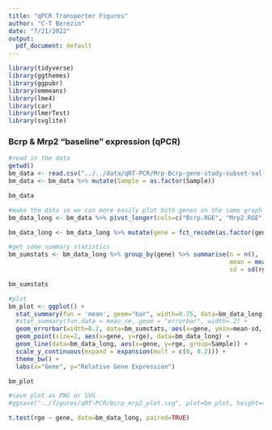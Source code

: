 ```yaml
---
title: "qPCR Transporter Figures"
author: "C-T Berezin"
date: "7/21/2022"
output:
  pdf_document: default
---
```


```r
library(tidyverse)
library(ggthemes)
library(ggpubr)
library(emmeans)
library(lme4)
library(car)
library(lmerTest)
library(svglite)
```

### Bcrp & Mrp2 "baseline" expression (qPCR)

```r
#read in the data
getwd()
bm_data <- read.csv("../../data/qRT-PCR/Mrp-Bcrp-gene-study-subset-sal-ret-only.csv", fileEncoding = 'UTF-8-BOM')
bm_data <- bm_data %>% mutate(Sample = as.factor(Sample))

bm_data

#make the data so we can more easily plot both genes on the same graph
bm_data_long <- bm_data %>% pivot_longer(cols=c("Bcrp.RGE", "Mrp2.RGE"), names_to = "gene", values_to="rge")

bm_data_long <- bm_data_long %>% mutate(gene = fct_recode(as.factor(gene), Bcrp = "Bcrp.RGE", Mrp2 = "Mrp2.RGE"))

#get some summary statistics
bm_sumstats <- bm_data_long %>% group_by(gene) %>% summarise(n = n(),
                                                             mean = mean(rge),
                                                             sd = sd(rge))

bm_sumstats

#plot
bm_plot <- ggplot() +
  stat_summary(fun = 'mean', geom="bar", width=0.75, data=bm_data_long, aes(x=gene, y=rge)) +
  #stat_summary(fun.data = mean_se, geom = "errorbar", width=.2) +
  geom_errorbar(width=0.2, data=bm_sumstats, aes(x=gene, ymin=mean-sd, ymax=mean+sd)) +
  geom_point(size=2, aes(x=gene, y=rge), data=bm_data_long) +
  geom_line(data=bm_data_long, aes(x=gene, y=rge, group=Sample)) +
  scale_y_continuous(expand = expansion(mult = c(0, 0.2))) +
  theme_bw() +
  labs(x="Gene", y="Relative Gene Expression")

bm_plot

#save plot as PNG or SVG
#ggsave("../figures/qRT-PCR/bcrp_mrp2_plot.svg", plot=bm_plot, height=4, width=4)

t.test(rge ~ gene, data=bm_data_long, paired=TRUE)

```
